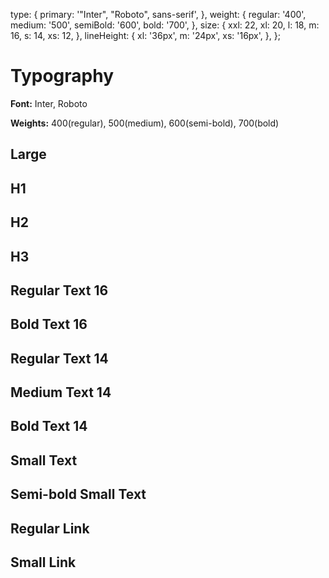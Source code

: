 
<Meta title="Design-System/Typography" />

  type: {
    primary: '"Inter", "Roboto", sans-serif',
  },
  weight: {
    regular: '400',
    medium: '500',
    semiBold: '600',
    bold: '700',
  },
  size: {
    xxl: 22,
    xl: 20,
    l: 18,
    m: 16,
    s: 14,
    xs: 12,
  },
  lineHeight: {
    xl: '36px',
    m: '24px',
    xs: '16px',
  },
};


# Typography

**Font:** Inter, Roboto

**Weights:** 400(regular), 500(medium), 600(semi-bold), 700(bold)

## Large

<Typeset
  fontFamily={typography.type.primary}
  fontWeight={typography.weight.bold}
  fontSizes={[typography.size.xxl]}
  lineHeight={typography.lineHeight.xl}
  sampleText={SampleText}
/>

## H1

<Typeset
  fontFamily={typography.type.primary}
  fontWeight={typography.weight.bold}
  fontSizes={[typography.size.xl]}
  lineHeight={typography.lineHeight.xl}
  sampleText={SampleText}
/>

## H2

<Typeset
  fontFamily={typography.type.primary}
  fontWeight={typography.weight.bold}
  fontSizes={[typography.size.l]}
  lineHeight={typography.lineHeight.xl}
  sampleText={SampleText}
/>

## H3

<Typeset
  fontFamily={typography.type.primary}
  fontWeight={typography.weight.bold}
  fontSizes={[typography.size.m]}
  lineHeight={typography.lineHeight.xl}
  sampleText={SampleText}
/>

## Regular Text 16

<Typeset
  fontFamily={typography.type.primary}
  fontWeight={typography.weight.regular}
  fontSizes={[typography.size.m]}
  lineHeight={typography.lineHeight.m}
  sampleText={SampleText}
/>

## Bold Text 16

<Typeset
  fontFamily={typography.type.primary}
  fontWeight={typography.weight.bold}
  fontSizes={[typography.size.m]}
  lineHeight={typography.lineHeight.m}
  sampleText={SampleText}
/>

## Regular Text 14

<Typeset
  fontFamily={typography.type.primary}
  fontWeight={typography.weight.regular}
  fontSizes={[typography.size.s]}
  lineHeight={typography.lineHeight.m}
  sampleText={SampleText}
/>

## Medium Text 14

<Typeset
  fontFamily={typography.type.primary}
  fontWeight={typography.weight.medium}
  fontSizes={[typography.size.s]}
  lineHeight={typography.lineHeight.m}
  sampleText={SampleText}
/>

## Bold Text 14

<Typeset
  fontFamily={typography.type.primary}
  fontWeight={typography.weight.bold}
  fontSizes={[typography.size.s]}
  lineHeight={typography.lineHeight.m}
  sampleText={SampleText}
/>

## Small Text

<Typeset
  fontFamily={typography.type.primary}
  fontWeight={typography.weight.regular}
  fontSizes={[typography.size.xs]}
  lineHeight={typography.lineHeight.xs}
  sampleText={SampleText}
/>

## Semi-bold Small Text

<Typeset
  fontFamily={typography.type.primary}
  fontWeight={typography.weight.semiBold}
  fontSizes={[typography.size.xs]}
  lineHeight={typography.lineHeight.xs}
  sampleText={SampleText}
/>

## Regular Link

<Typeset
  fontFamily={typography.type.primary}
  fontWeight={typography.weight.regular}
  fontSizes={[typography.size.s]}
  lineHeight={typography.lineHeight.m}
  sampleText={SampleText}
/>

## Small Link

<Typeset
  fontFamily={typography.type.primary}
  fontWeight={typography.weight.regular}
  fontSizes={[typography.size.xs]}
  lineHeight={typography.lineHeight.xs}
  sampleText={SampleText}
/>